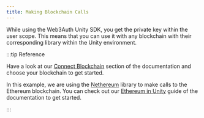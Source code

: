```yaml
---
title: Making Blockchain Calls
---
```


While using the Web3Auth Unity SDK, you get the private key within the user scope. This means that you can use it with any blockchain with their
corresponding library within the Unity environment.

:::tip Reference

Have a look at our [Connect Blockchain](/connect-blockchain/) section of the documentation and choose your blockchain to get started.

In this example, we are using the [Nethereum](https://nethereum.com/) library to make calls to the Ethereum blockchain. You can check out our
[Ethereum in Unity](/connect-blockchain/ethereum/unity) guide of the documentation to get started.

:::

